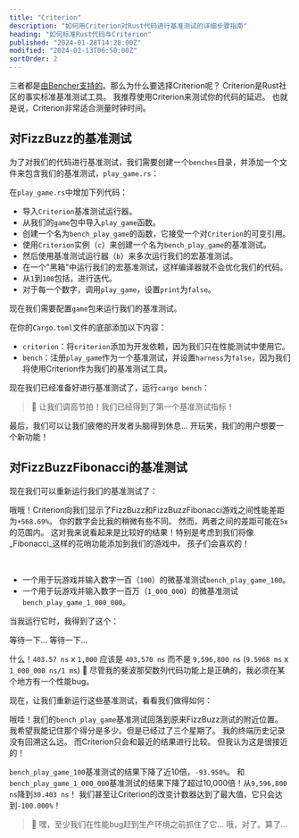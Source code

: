 ```yaml
---
title: "Criterion"
description: "如何用Criterion对Rust代码进行基准测试的详细步骤指南"
heading: "如何标准Rust代码与Criterion"
published: "2024-01-28T14:20:00Z"
modified: "2024-02-13T06:50:00Z"
sortOrder: 2
---
```



<Benchmarking />

<FizzBuzzRust />

<StepByStepRust />

<MicroVsMacro />

<BenchmarkingRust />

三者都是[由Bencher支持的](/zh/docs/explanation/adapters/)。那么为什么要选择Criterion呢？
Criterion是Rust社区的事实标准基准测试工具。
我推荐使用Criterion来测试你的代码的延迟。
也就是说，Criterion非常适合测量时钟时间。

<FizzBuzzRefactor />

## 对FizzBuzz的基准测试

为了对我们的代码进行基准测试，我们需要创建一个`benches`目录，并添加一个文件来包含我们的基准测试，`play_game.rs`：

<GameBenchesTree />

在`play_game.rs`中增加下列代码：

<FizzBuzzRefactorBenchesCode />

- 导入`Criterion`基准测试运行器。
- 从我们的`game`包中导入`play_game`函数。
- 创建一个名为`bench_play_game`的函数，它接受一个对`Criterion`的可变引用。
- 使用`Criterion`实例（`c`）来创建一个名为`bench_play_game`的基准测试。
- 然后使用基准测试运行器（`b`）来多次运行我们的宏基准测试。
- 在一个"黑箱"中运行我们的宏基准测试，这样编译器就不会优化我们的代码。
- 从`1`到`100`包括，进行迭代。
- 对于每一个数字，调用`play_game`，设置`print`为`false`。

现在我们需要配置`game`包来运行我们的基准测试。

在你的`Cargo.toml`文件的底部添加以下内容：

<GameCargoToml />

- `criterion`：将`criterion`添加为开发依赖，因为我们只在性能测试中使用它。
- `bench`：注册`play_game`作为一个基准测试，并设置`harness`为`false`，因为我们将使用Criterion作为我们的基准测试工具。

现在我们已经准备好进行基准测试了，运行`cargo bench`：

<BenchPlayGameOutput />

> 🐰 让我们调高节拍！我们已经得到了第一个基准测试指标！

最后，我们可以让我们疲倦的开发者头脑得到休息...
开玩笑，我们的用户想要一个新功能！

<FizzBuzzFibonacciRust>
  <PlayGameRustCode />
</FizzBuzzFibonacciRust>

## 对FizzBuzzFibonacci的基准测试

现在我们可以重新运行我们的基准测试了：

<BenchPlayGameFibonacciOutput />

哦哦！Criterion向我们显示了FizzBuzz和FizzBuzzFibonacci游戏之间性能差距为`+568.69%`。
你的数字会比我的稍微有些不同。
然而，两者之间的差距可能在`5x`的范围内。
这对我来说看起来是比较好的结果！特别是考虑到我们将像_Fibonacci_这样的花哨功能添加到我们的游戏中。
孩子们会喜欢的！

<FizzBuzzFibonacciOpenRust>
  <FizzBuzzFibonacciOpenRustCode />
</FizzBuzzFibonacciOpenRust>

<TheEnd />

<br />

<OnFire />

<BenchPlayGameOnFireCode />

- 一个用于玩游戏并输入数字一百（`100`）的微基准测试`bench_play_game_100`。
- 一个用于玩游戏并输入数字一百万（`1_000_000`）的微基准测试`bench_play_game_1_000_000`。

当我运行它时，我得到了这个：

<BenchPlayGameOnFireOutputStart />

等待一下... 等待一下...

<BenchPlayGameOnFireOutput />

什么！`403.57 ns` x `1,000` 应该是 `403,570 ns` 而不是 `9,596,800 ns` (`9.5968 ms` x `1_000_000 ns/1 ms`) 🤯
尽管我的斐波那契数列代码功能上是正确的，我必须在某个地方有一个性能bug。

<FizzBuzzFibonacciFixRust />

现在，让我们重新运行这些基准测试，看看我们做得如何：

<BenchPlayGameFixOutput />

哦哇！我们的`bench_play_game`基准测试回落到原来FizzBuzz测试的附近位置。
我希望我能记住那个得分是多少。但是已经过了三个星期了。
我的终端历史记录没有回溯这么远。
而Criterion只会和最近的结果进行比较。
但我认为这是很接近的！

`bench_play_game_100`基准测试的结果下降了近10倍，`-93.950%`。
和`bench_play_game_1_000_000`基准测试的结果下降了超过10,000倍！从`9,596,800 ns`降到`30.403 ns`！
我们甚至让Criterion的改变计数器达到了最大值，它只会达到`-100.000%`！

> 🐰 嘿，至少我们在性能bug赶到生产环境之前抓住了它... 哦，对了。算了...

<CatchInCi />

<CatchInCiOutput />

<CatchInCiPlot />

<CatchInCiPlotRustBench title="如何用Criterion对Rust进行基准测试" />

<BencherFooter />